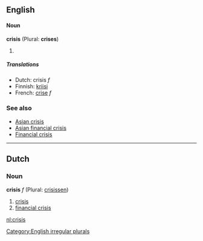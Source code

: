 ==English==
==== Noun ====
'''crisis''' (Plural: '''crises''')
#{{stub}}

=====Translations=====
*Dutch: crisis ''f''
*Finnish: [[kriisi]]
*French: [[crise]] ''f''

===See also===
*[[Asian crisis]]
*[[Asian financial crisis]]
*[[Financial crisis]]

[[Category:English irregular plurals]]

----
==Dutch==
===Noun===
'''crisis''' ''f'' (Plural: [[crisissen]])

# [[crisis]]
# [[financial crisis]]

[[nl:crisis]]